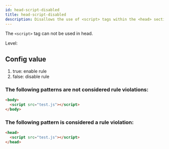 ```yaml
---
id: head-script-disabled
title: head-script-disabled
description: Disallows the use of <script> tags within the <head> section of HTML documents.
---
```



The `<script>` tag can not be used in head.

Level: <Badge text="Warning" variant="caution" />

## Config value

1. true: enable rule
2. false: disable rule

### The following patterns are **not** considered rule violations:

```html
<body>
  <script src="test.js"></script>
</body>
```

### The following pattern is considered a rule violation:

```html
<head>
  <script src="test.js"></script>
</head>
```
